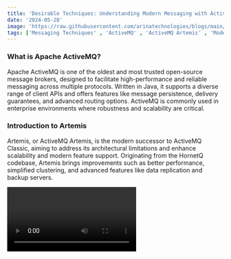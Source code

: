 ```yaml
---
title: 'Desirable Techniques: Understanding Modern Messaging with ActiveMQ and ActiveMQ Artemis'
date: '2024-05-28'
image: 'https://raw.githubusercontent.com/arinatechnologies/blogs/main/images/activemq.webp'
tags: ['Messaging Techniques' , 'ActiveMQ' , 'ActiveMQ Artemis' , 'Modern Messaging']
---
```

### What is Apache ActiveMQ?

Apache ActiveMQ is one of the oldest and most trusted open-source message brokers, designed to facilitate high-performance and reliable messaging across multiple protocols. Written in Java, it supports a diverse range of client APIs and offers features like message persistence, delivery guarantees, and advanced routing options. ActiveMQ is commonly used in enterprise environments where robustness and scalability are critical.

### Introduction to Artemis

Artemis, or ActiveMQ Artemis, is the modern successor to ActiveMQ Classic, aiming to address its architectural limitations and enhance scalability and modern feature support. Originating from the HornetQ codebase, Artemis brings improvements such as better performance, simplified clustering, and advanced features like data replication and backup servers.


<Video id="OD4Ff1YRwbI" title="Desirable Techniques: Understanding Modern Messaging with ActiveMQ and ActiveMQ Artemis"/>

### Key Features and Comparison

Both ActiveMQ and Artemis offer robust messaging solutions, but their approaches and capabilities differ in several ways:

**Performance and Storage:** ActiveMQ uses KahaDB for message persistence, which involves a journal and index for message storage. Artemis utilizes an append-only journal that doesn't require a separate index, leading to improved performance.
**Protocol Support:** ActiveMQ supports various protocols like MQTT, STOMP, and OpenWire. Artemis enhances this by offering a more extensive range of supported protocols and easier configuration, making it adaptable to more diverse environments.
**Clustering and High Availability:** While ActiveMQ provides basic clustering capabilities, Artemis offers more advanced clustering features with easier setup and automatic failover, making it a better choice for environments where high availability is crucial.
**Management and Configuration:** Artemis simplifies management through an updated configuration structure and provides out-of-the-box support for features like WebSockets, which are not as straightforward in ActiveMQ.

<table className="ActiveMQ">
                                         <tbody>
                                         <tr>
                                         <th>Criteria</th>
                                         <th>ActiveMQ Classic</th>
                                         <th>Artemis</th>
                                         </tr>
                                         <tr>
                                         <td>IO connectivity layer</td>
                                         <td>Uses tcp (synchronous one) and nio (non-blocking one)</td>
                                         <td>Implemented using Netty, which is a nio framework. Thus need to choose between different implementations as the non-blocking one is used by default. One acceptor can handle multiple messaging protocols on the same port. Web Sockets are supported out of the box. So, there's no need for the separate ws transport like in ActiveMQ, the tcp (Netty) acceptor in Artemis will detect Web Socket clients and handle them accordingly.</td>
                                         </tr>
                                         <tr>
                                         <td>Message store</td>
                                         <td>Uses KahaDB that consists of a message journal for fast sequential storing of messages (and other command packets) and an index for retrieving messages when needed.</td>
                                         <td>Own message store, which consists only of the append-only message journal and doesn't require message index.</td>
                                         </tr>
                                         <tr>
                                         <td>Paging (process that happens when broker can't hold all incoming messages in its memory)</td>
                                         <td>Uses cursors, which are basically a cache of messages ready to be dispatched to the consumer. Cursors try to keep all incoming messages in cache. When we run out of the available memory, messages are added to the store, but the caching stops. When the space become available again, the broker will fill the cache again by pulling messages from the store in batches. Because of this, we need to read the journal from time to time during a broker runtime. In order to do that, we need to maintain a journal index, so that messages' position can be tracked inside the journal.</td>
                                         <td>The whole message journal is kept in memory and messages are dispatched directly from it. When we run out of memory, messages are paged on the producer side (before they hit the broker). They are stored in sequential page files in the same order as they arrived. Once the memory is freed, messages are moved from these page files into the journal. With paging working like this, messages are read from the file journal only when the broker starts up, in order to recreate this in-memory version of the journal. In this case, the journal is only read sequentially, meaning that there's no need to keep an index of messages in the journal.</td>
                                         </tr>
                                         <tr>
                                         <td>Message addressing and routing</td>
                                         <td>All other supported protocols, like MQTT and AMQP are translated internally into OpenWire.</td>
                                         <td>Anycast routing is used implement point-to-point semantics, where there'll be only one queue for the address and all consumers will subscribe to it and this addressing and routing scheme is used across all protocols.</td>
                                         </tr>
                                         <tr>
                                         <td>Broker Instance (keeping installation and configuration of the broker separate makes it easier to upgrade and maintain the broker in the future)</td>
                                         <td>Optional step</td>
                                         <td>Need to explicitly create a broker instance</td>
                                         </tr>
                                         <tr>
                                         <td>Configuration file to configure most of the aspects of the broker, like connector ports, destination names, security policies, etc</td>
                                         <td>conf/activemq.xml</td>
                                         <td>etc/broker.xml</td>
                                         </tr>
                                         <tr>
                                         <td>Configure environment variables such as JVM args related to SSL context, debugging, etc</td>
                                         <td>bin/env</td>
                                         <td>etc/artemis.profile</td>
                                         </tr>
                                         <tr>
                                         <td>Logging configuration</td>
                                         <td>etc/logging.properties</td>
                                         <td>etc/logging.properties</td>
                                         </tr>
                                         <tr>
                                         <td>Start the broker in the foreground</td>
                                         <td>$ bin/activemq console</td>
                                         <td>$ bin/artemis run</td>
                                         </tr>
                                         <tr>
                                         <td>Broker as a service</td>
                                         <td>$ bin/activemq start</td>
                                         <td>$ bin/artemis-service start</td>
                                         </tr>
                                           <tr>
                                           <td>JMS  Support</td>
                                           <td>JMS 1.1 Supported</td>
                                           <td>JMS 2.0 Supported</td>
                                           </tr>
                                           <tr>
                                           <td>Creation of Durable Subscribers</td>
                                           <td>Creates a durable subscriber per destination. As demand migrates across a network, duplicate durable subs get created on each node in the network but they do not migrate. The end result can result in duplicate message storage and ultimately duplicate delivery, which is not good.</td>
                                           <td>Because a durable subscriber is modeled as a queue, this problem does not arise.</td>
                                           </tr>
                                           <tr>
                                           <td>Authentication</td>
                                           <td>Called Groups. JAAS configuration  through the appropriate broker plugin in conf/activemq.xml</td>
                                           <td>Called Roles.</td>
                                           </tr>
                                           <tr>
                                           <td>Authorization</td>
                                           <td>Specified in conf/activemq.xml</td>
                                           <td>Specified in etc/broker.xml</td>
                                           </tr>
                                           <tr>
                                           <td>Policies</td>
                                           <td>Defined on destination names. To send messages need to define write policy in respective 
                                           brokers</td>
                                           <td>applied to core queues and are more fine grained. To send messages need to define send 
                                           policy in respective brokers</td>
                                           </tr>
                                           <tr>
                                           <td>Project Status</td>
                                           <td>Mature, widely adopted</td>
                                           <td>Active, successor to Classic</td>
                                           </tr>
                                           <tr>
                                           <td>Performance</td>
                                           <td>Good, with some limitations</td>
                                           <td>Improved, high performance</td>
                                           </tr>
                                           <tr>
                                           <td>Persistence Mechanism</td>
                                           <td>Uses KahaDB or JDBC</td>
                                           <td>Uses a fast journal for message persistence</td>
                                           </tr>
                                           <tr>
                                           <td>Broker Architecture</td>
                                           <td>Traditional broker architecture, which can become a bottleneck in high-throughput scenarios</td>
                                           <td>Designed as an asynchronous broker that can handle high-throughput scenarios more efficiently</td>
                                           </tr>
                                           <tr>
                                           <td>Broker Architecture</td>
                                           <td>Traditional broker architecture, which can become a bottleneck in high-throughput scenarios</td>
                                           <td>Designed as an asynchronous broker that can handle high-throughput scenarios more efficiently</td>
                                           </tr>
                                           <tr>
                                           <td>High Availability</td>
                                           <td>Master-slave configuration for high availability</td>
                                           <td>Built-in support for automatic failover and shared-nothing live-backup configurations</td>
                                           </tr>
                                           <tr>
                                           <td>Clustering</td>
                                           <td>Basic clustering support with network of brokers</td>
                                           <td>Advanced clustering with automatic client failover</td>
                                           </tr>
                                           <tr>
                                           <td>Management and Monitoring</td>
                                           <td>JMX based management which can be less intuitive and more complex</td>
                                           <td>Improved JMX management, web console and better support for management over the messaging protocol</td>
                                           </tr>
                                             <tr>
                                          <td>Message Filtering</td>
                                           <td>Basic selector-based filtering</td>
                                           <td>Advanced filtering capabilities including custom plugin support</td>
                                           </tr>
                                           <tr>
                                           <td>Security</td>
                                           <td>Supports authentication and authorization</td>
                                           <td>Enhanced security features, including support for SSL/TLS, JAAS</td>
                                           </tr>
                                           <tr>
                                           <td>Federation</td>
                                           <td>Requires custom configurations to set up federation</td>
                                           <td>Native support for geographically distributed clusters</td>
                                           </tr>
                                           </tbody>
                                           </table>


### Practical Applications

The choice between ActiveMQ and Artemis largely depends on the specific needs of your project and environment. For applications requiring traditional robust messaging with proven reliability, ActiveMQ remains very relevant. However, for newer applications demanding more flexibility, scalability, and modern features, Artemis might be the better option.

### Conclusion

Both Apache ActiveMQ and Artemis serve the fundamental purpose of efficient message brokering but cater to different scenarios. Understanding your project's requirements and future scalability needs can guide you in choosing the right tool for your architecture.
